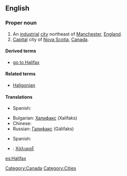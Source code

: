 ==English==
{{wikipedia}}

===Proper noun===
{{en-proper noun}}

# An [[industrial]] [[city]] northeast of [[Manchester]], [[England]].
# [[capital|Capital]] city of [[Nova Scotia]], [[Canada]].

====Derived terms====
* [[go to Halifax]]

====Related terms====
* [[Haligonian]]

====Translations====
{{trans-top|city of Manchester, England}}
* Spanish: {{t+|es|Halifax}}
{{trans-mid}}
{{trans-bottom}}
{{trans-top|city of Canada}}
* Bulgarian: [[Халифакс]] (Xalifaks)
* Chinese: {{zh-tsp||哈利法克斯|Hā lì fǎ ké sī}}
* Russian: [[Галифакс]] (Gálifaks)
{{trans-mid}}
* Spanish: {{t+|es|Halifax}}
{{trans-bottom}}
{{checktrans-top}}
{{trans-mid}}
* {{ttbc|Greek}}: [[Χάλιφαξ]]
{{trans-bottom}}

[[Category:Canada]]
[[Category:Cities]]

[[es:Halifax]]